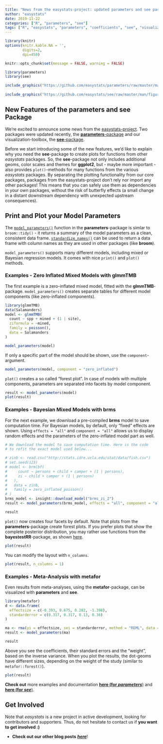 ```yaml
---
title: "News from the easystats-project: updated parameters and see packages."
author: "easystats"
date: 2019-11-22
categories: ["R", "parameters", "see"]
tags: ["R", "easystats", "parameters", "coefficients", "see", "visualization"]
---
```



```r
library(knitr)
options(knitr.kable.NA = '',
        digits=2,
        dpi=450)

knitr::opts_chunk$set(message = FALSE, warning = FALSE)

library(parameters)
library(see)
```

```r
include_graphics("https://github.com/easystats/parameters/raw/master/man/figures/logo.png")
 
include_graphics("https://github.com/easystats/see/raw/master/man/figures/logo.png")
```

## New Features of the parameters and see Package

We're excited to announce some news from the [easystats-project](https://github.com/easystats/easystats). Two packages were updated recently, the [**parameters**-package](https://easystats.github.io/parameters) and our visualization-toolbox, the [**see**-package](http://easystats.github.io/see).

Before we start introducing some of the new features, we'd like to explain why you need the **see**-package to create plots for functions from other *easystats* packages. So, the **see**-package not only includes additional geoms, color scales and themes for **ggplot2**, but - maybe more important - also provides `plot()`-methods for many functions from the various *easystats* packages. By separating the plotting functionality from our core packages, packages from the easystats-project don’t rely nor import any other packages! This means that you can safely use them as dependencies in your own packages, without the risk of butterfly effects (a small change in a distant downstream dependency with unexpected upstream consequences).

## Print and Plot your Model Parameters

The [`model_parameters()`](https://easystats.github.io/parameters/reference/model_parameters.html) function in the **parameters**-package is simlar to `broom::tidy()` - it returns a summary of the model parameters as a clean, consistent data frame. [`standardize_names()`](https://easystats.github.io/parameters/reference/standardize_names.html) can be used to return a data frame with column names as they are used in other packages (like **broom**). 

`model_parameters()` supports many different models, including mixed or Bayesian regression models. It comes with nice `print()` and `plot()` methods.

### Examples - Zero Inflated Mixed Models with glmmTMB

The first example is a zero-inflated mixed model, fitted with the **glmmTMB**-package. `model_parameters()` creates separate tables for different model components (like zero-inflated components).

```r
library(glmmTMB)
data(Salamanders)
model <- glmmTMB(
  count ~ spp + mined + (1 | site),
  ziformula = ~mined,
  family = poisson(),
  data = Salamanders
)

model_parameters(model)
```

If only a specific part of the model should be shown, use the `component`-argument.

```r
model_parameters(model, component = "zero_inflated")
```

`plot()` creates a so called "forest plot". In case of models with multiple components, parameters are separated into facets by model component.

```r
result <- model_parameters(model)
plot(result)
```

### Examples - Bayesian Mixed Models with brms

For the next example, we download a pre-compiled **brms** model to save computation time. For Bayesian models, by default, only "fixed" effects are shown. Using `effects = "all"` and `component = "all"` allows us to display random effects and the parameters of the zero-inflated model part as well.

```r
# We download the model to save computation time. Here is the code
# to refit the exact model used below...

# zinb <- read.csv("http://stats.idre.ucla.edu/stat/data/fish.csv")
# set.seed(123)
# model <- brm(bf(
#     count ~ persons + child + camper + (1 | persons),
#     zi ~ child + camper + (1 | persons)
#   ),
#   data = zinb,
#   family = zero_inflated_poisson()
# )
brms_model <- insight::download_model("brms_zi_2")
result <- model_parameters(brms_model, effects = "all", component = "all")

result
```

`plot()` now creates four facets by default. Note that plots from the **parameters**-package create forest plots. If you prefer plots that show the complete posterior distribution, you may rather use functions from the **bayestestRR**-package, as shown [here](https://easystats.github.io/see/articles/bayestestR.html).

```r
plot(result)
```

You can modify the layout with `n_columns`.

```r
plot(result, n_columns = 1)
```

### Examples - Meta-Analysis with metafor

Even results from meta-analyses, using the **metafor**-package, can be visualized with **parameters** and **see**.

```r
library(metafor)
d <- data.frame(
  effectsize = c(-0.393, 0.675, 0.282, -1.398),
  standarderror = c(0.317, 0.317, 0.13, 0.36)
)

ma <- rma(yi = effectsize, sei = standarderror, method = "REML", data = d)
result <- model_parameters(ma)

result
```

Above you see the coefficients, their standard errors and the "weight", based on the inverse variance. When you plot the results, the dot-geoms have different sizes, depending on the weight of the study (similar to `metafor::forest()`).

```r
plot(result)
```

**Check out** more examples and documentation [**here (for _parameters_**)](https://easystats.github.io/parameters/) and [**here (for _see_**)](https://easystats.github.io/see/).

## Get Involved

Note that *easystats* is a new project in active development, looking for contributors and supporters. Thus, do not hesitate to contact us if **you want to get involved :)**

- **Check out our other blog posts** [***here***](https://easystats.github.io/blog/posts/)!

